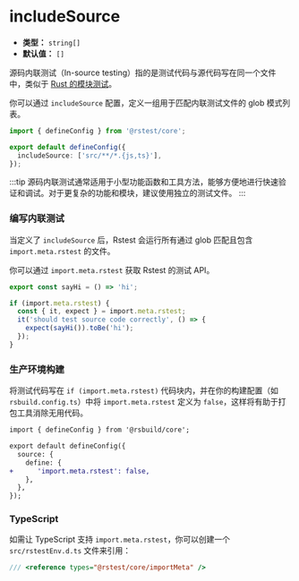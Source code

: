 # includeSource

- **类型：** `string[]`
- **默认值：** `[]`

源码内联测试（In-source testing）指的是测试代码与源代码写在同一个文件中，类似于 [Rust 的模块测试](https://doc.rust-lang.org/book/ch11-03-test-organization.html#the-tests-module-and-cfgtest)。

你可以通过 `includeSource` 配置，定义一组用于匹配内联测试文件的 glob 模式列表。

```ts
import { defineConfig } from '@rstest/core';

export default defineConfig({
  includeSource: ['src/**/*.{js,ts}'],
});
```

:::tip
源码内联测试通常适用于小型功能函数和工具方法，能够方便地进行快速验证和调试。对于更复杂的功能和模块，建议使用独立的测试文件。
:::

### 编写内联测试

当定义了 `includeSource` 后，Rstest 会运行所有通过 glob 匹配且包含 `import.meta.rstest` 的文件。

你可以通过 `import.meta.rstest` 获取 Rstest 的测试 API。

```ts title=src/helper.ts
export const sayHi = () => 'hi';

if (import.meta.rstest) {
  const { it, expect } = import.meta.rstest;
  it('should test source code correctly', () => {
    expect(sayHi()).toBe('hi');
  });
}
```

### 生产环境构建

将测试代码写在 `if (import.meta.rstest)` 代码块内，并在你的构建配置（如 `rsbuild.config.ts`）中将 `import.meta.rstest` 定义为 `false`，这样将有助于打包工具消除无用代码。

```diff title=rsbuild.config.ts
import { defineConfig } from '@rsbuild/core';

export default defineConfig({
  source: {
    define: {
+      'import.meta.rstest': false,
    },
  },
});
```

### TypeScript

如需让 TypeScript 支持 `import.meta.rstest`，你可以创建一个 `src/rstestEnv.d.ts` 文件来引用：

```ts title=rstestEnv.d.ts
/// <reference types="@rstest/core/importMeta" />
```
